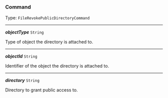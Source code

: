 


### Command

Type: `FileRevokePublicDirectoryCommand`

---

***objectType*** `String`

Type of object the directory is attached to.



---

***objectId*** `String`

Identifier of the object the directory is attached to.



---

***directory*** `String`

Directory to grant public access to.


